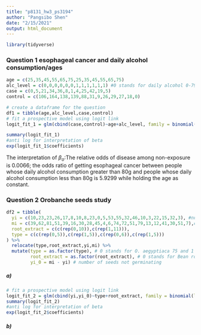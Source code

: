 ```yaml
---
title: "p8131_hw3_ps3194"
author: "Pangsibo Shen"
date: "2/15/2021"
output: html_document
---
```

```r
library(tidyverse)
```
### Question 1 esophageal cancer and daily alcohol consumption/ages

```r
age = c(25,35,45,55,65,75,25,35,45,55,65,75)
alc_level = c(0,0,0,0,0,0,1,1,1,1,1,1) #0 stands for daily alcohol 0-79g and 1 stands for daily alcohol consumption 80+g
case = c(0,5,21,34,36,8,1,4,25,42,19,5)
control = c(106,164,138,139,88,31,9,26,29,27,18,0)
```

```r
# create a dataframe for the question
df1 = tibble(age,alc_level,case,control)
# fit a prospective model using logit link
logit_fit_1 = glm(cbind(case,control)~age+alc_level, family = binomial(link = "logit"), data = df1)
```

```r
summary(logit_fit_1)
#anti log for interpretation of beta
exp(logit_fit_1$coefficients)
```
The interpretation of $\beta_o$:The relative odds of disease among non-exposure is 0.0066; the odds ratio of getting esophageal cancer between people whose daily alcohol consumption greater than 80g and people whose daily alcohol consumption less than 80g is 5.9299 while holding the age as constant.

### Question 2 Orobanche seeds study
```r
df2 = tibble(
  yi = c(10,23,23,26,17,8,10,8,23,0,5,53,55,32,46,10,3,22,15,32,3), #number of germinating
  mi = c(39,62,81,51,39,16,30,28,45,4,6,74,72,51,79,13,12,41,30,51,7),#number of seeds
  root_extract = c(c(rep(0,10)),c(rep(1,11))),
  type = c(c(rep(0,5)),c(rep(1,5)),c(rep(0,6)),c(rep(1,5)))
) %>%
  relocate(type,root_extract,yi,mi) %>%
  mutate(type = as.factor(type), # 0 stands for O. aegyptiaca 75 and 1 stands for O. aegyptiaca 73
         root_extract = as.factor(root_extract), # 0 stands for Bean root extraction and 1 stands for cucumber root extraction 
         yi_0 = mi - yi) # number of seeds not germinating
```

##### a)

```r
# fit a prospective model using logit link
logit_fit_2 = glm(cbind(yi,yi_0)~type+root_extract, family = binomial(link = "logit"), data = df2)
summary(logit_fit_2)
#anti log for interpretation of beta
exp(logit_fit_2$coefficients)
```
##### b)





